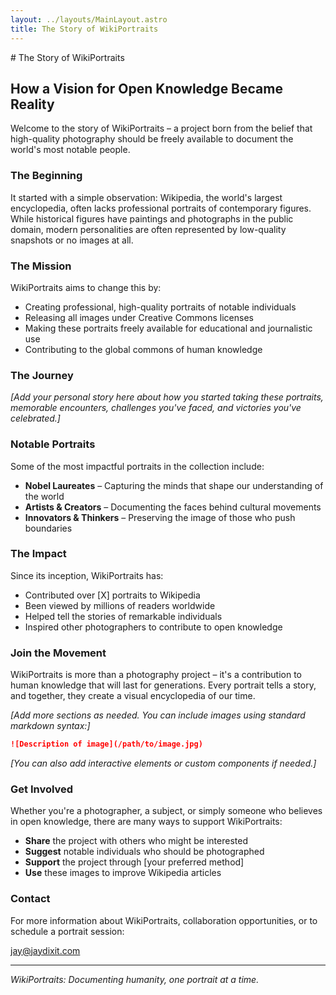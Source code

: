 ```yaml
---
layout: ../layouts/MainLayout.astro
title: The Story of WikiPortraits
---
```


<div class="max-w-4xl mx-auto px-6 py-16">
# The Story of WikiPortraits

## How a Vision for Open Knowledge Became Reality

Welcome to the story of WikiPortraits – a project born from the belief that high-quality photography should be freely available to document the world's most notable people.

### The Beginning

It started with a simple observation: Wikipedia, the world's largest encyclopedia, often lacks professional portraits of contemporary figures. While historical figures have paintings and photographs in the public domain, modern personalities are often represented by low-quality snapshots or no images at all.

### The Mission

WikiPortraits aims to change this by:

- Creating professional, high-quality portraits of notable individuals
- Releasing all images under Creative Commons licenses
- Making these portraits freely available for educational and journalistic use
- Contributing to the global commons of human knowledge

### The Journey

*[Add your personal story here about how you started taking these portraits, memorable encounters, challenges you've faced, and victories you've celebrated.]*

### Notable Portraits

Some of the most impactful portraits in the collection include:

- **Nobel Laureates** – Capturing the minds that shape our understanding of the world
- **Artists & Creators** – Documenting the faces behind cultural movements
- **Innovators & Thinkers** – Preserving the image of those who push boundaries

### The Impact

Since its inception, WikiPortraits has:

- Contributed over [X] portraits to Wikipedia
- Been viewed by millions of readers worldwide
- Helped tell the stories of remarkable individuals
- Inspired other photographers to contribute to open knowledge

### Join the Movement

WikiPortraits is more than a photography project – it's a contribution to human knowledge that will last for generations. Every portrait tells a story, and together, they create a visual encyclopedia of our time.

*[Add more sections as needed. You can include images using standard markdown syntax:]*

```markdown
![Description of image](/path/to/image.jpg)
```

*[You can also add interactive elements or custom components if needed.]*

### Get Involved

Whether you're a photographer, a subject, or simply someone who believes in open knowledge, there are many ways to support WikiPortraits:

- **Share** the project with others who might be interested
- **Suggest** notable individuals who should be photographed
- **Support** the project through [your preferred method]
- **Use** these images to improve Wikipedia articles

### Contact

For more information about WikiPortraits, collaboration opportunities, or to schedule a portrait session:

[jay@jaydixit.com](mailto:jay@jaydixit.com)

---

*WikiPortraits: Documenting humanity, one portrait at a time.*
</div>

<style>
{`
  .max-w-4xl h1 {
    font-family: 'Inter Tight', sans-serif;
    font-weight: 800;
    font-size: 3.5rem;
    line-height: 1.1;
    margin-bottom: 1rem;
    color: #111;
  }

  .max-w-4xl h2 {
    font-family: 'Inter Tight', sans-serif;
    font-weight: 600;
    font-size: 1.75rem;
    margin-top: 3rem;
    margin-bottom: 1.5rem;
    color: #333;
  }

  .max-w-4xl h3 {
    font-family: 'Inter Tight', sans-serif;
    font-weight: 600;
    font-size: 1.5rem;
    margin-top: 2.5rem;
    margin-bottom: 1rem;
    color: #444;
  }

  .max-w-4xl p {
    font-family: Georgia, serif;
    font-size: 1.125rem;
    line-height: 1.8;
    margin-bottom: 1.5rem;
    color: #555;
  }

  .max-w-4xl ul {
    margin: 1.5rem 0;
    padding-left: 2rem;
  }

  .max-w-4xl li {
    font-family: Georgia, serif;
    font-size: 1.125rem;
    line-height: 1.8;
    margin-bottom: 0.75rem;
    color: #555;
  }

  .max-w-4xl strong {
    font-weight: 600;
    color: #333;
  }

  .max-w-4xl em {
    font-style: italic;
    color: #666;
  }

  .max-w-4xl a {
    color: #0066cc;
    text-decoration: underline;
    transition: color 0.2s;
  }

  .max-w-4xl a:hover {
    color: #0052a3;
  }

  .max-w-4xl hr {
    margin: 3rem 0;
    border: none;
    border-top: 1px solid #e0e0e0;
  }

  .max-w-4xl code {
    background: #f5f5f5;
    padding: 0.125rem 0.375rem;
    border-radius: 0.25rem;
    font-size: 0.875rem;
  }

  .max-w-4xl pre {
    background: #f5f5f5;
    padding: 1rem;
    border-radius: 0.5rem;
    overflow-x: auto;
    margin: 1.5rem 0;
  }

  @media (max-width: 768px) {
    .max-w-4xl h1 {
      font-size: 2.5rem;
    }
    
    .max-w-4xl h2 {
      font-size: 1.5rem;
    }
    
    .max-w-4xl h3 {
      font-size: 1.25rem;
    }
    
    .max-w-4xl p,
    .max-w-4xl li {
      font-size: 1rem;
    }
  }
`}
</style>
